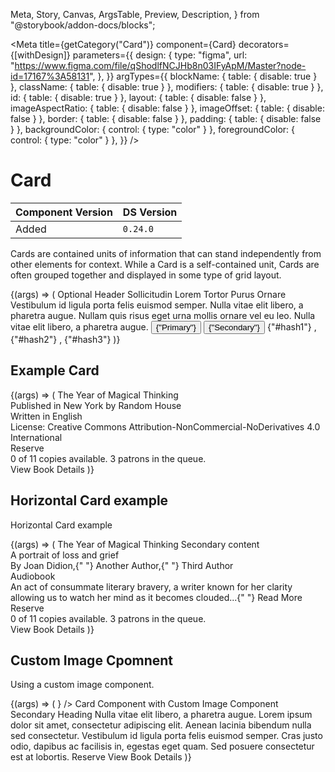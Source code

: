   Meta,
  Story,
  Canvas,
  ArgsTable,
  Preview,
  Description,
} from "@storybook/addon-docs/blocks";

<Meta
  title={getCategory("Card")}
  component={Card}
  decorators={[withDesign]}
  parameters={{
    design: {
      type: "figma",
      url:
        "https://www.figma.com/file/qShodlfNCJHb8n03IFyApM/Master?node-id=17167%3A58131",
    },
  }}
  argTypes={{
    blockName: { table: { disable: true } },
    className: { table: { disable: true } },
    modifiers: { table: { disable: true } },
    id: { table: { disable: true } },
    layout: { table: { disable: false } },
    imageAspectRatio: { table: { disable: false } },
    imageOffset: { table: { disable: false } },
    border: { table: { disable: false } },
    padding: { table: { disable: false } },
    backgroundColor: { control: { type: "color" } },
    foregroundColor: { control: { type: "color" } },
  }}
/>

# Card

| Component Version | DS Version |
| ----------------- | ---------- |
| Added             | `0.24.0`   |

<Description of={Card} />

Cards are contained units of information that can stand independently from other elements for context. While a Card is a self-contained unit, Cards are often grouped together and displayed in some type of grid layout.

<Preview withToolbar>
  <Story
    name="Card"
    args={{
      id: "custom-card",
    }}
  >
    {(args) => (
      <Card {...args}>
        <CardImage
          src="https://placeimg.com/400/300/animals"
          alt="Alt text"
          imageAspectRatio={args.imageAspectRatio}
        />
        <CardHeading level={2} id="heading1">
          Optional Header
        </CardHeading>
        <CardHeading level={4} id="heading2">
          Sollicitudin Lorem Tortor Purus Ornare
        </CardHeading>
        <CardContent>
          Vestibulum id ligula porta felis euismod semper. Nulla vitae elit
          libero, a pharetra augue. Nullam quis risus eget urna mollis ornare
          vel eu leo. Nulla vitae elit libero, a pharetra augue.
        </CardContent>
        <CardActions topBorder bottomBorder>
          <Button
            onClick={action("clicked")}
            id="button1"
            buttonType={ButtonTypes.Primary}
            type="submit"
          >
            {"Primary"}
          </Button>
          <Button
            onClick={action("clicked")}
            id="button2"
            buttonType={ButtonTypes.Secondary}
            type="submit"
          >
            {"Secondary"}
          </Button>
        </CardActions>
        <CardActions>
          <Link onClick={action("clicked")} href="blah">
            {"#hash1"}
          </Link>
          ,
          <Link onClick={action("clicked")} href="blah">
            {"#hash2"}
          </Link>
          ,
          <Link onClick={action("clicked")} href="blah">
            {"#hash3"}
          </Link>
        </CardActions>
      </Card>
    )}
  </Story>
</Preview>

<ArgsTable story="Card" />

## Example Card

<Preview>
  <Story name="Example Card">
    {(args) => (
      <Card className="example-card">
        <CardImage src={"https://placeimg.com/300/400/arch"} alt={""} />
        <CardHeading level={2} id="heading1">
          The Year of Magical Thinking
        </CardHeading>
        <CardContent>
          <div>Published in New York by Random House</div>
          <div>Written in English</div>
          <div>
            License: Creative Commons Attribution-NonCommercial-NoDerivatives
            4.0 International
          </div>
        </CardContent>
        <CardActions>
          <Link type={LinkTypes.Button} href="blah">
            Reserve
          </Link>
          <div className="italicized ui-gray-dark">
            0 of 11 copies available. 3 patrons in the queue.
          </div>
          <Link href="#url" type={LinkTypes.Forwards}>
            View Book Details
          </Link>
        </CardActions>
      </Card>
    )}
  </Story>
</Preview>

## Horizontal Card example

Horizontal Card example

<Preview withToolbar>
  <Story name="Horizontal Card">
    {(args) => (
      <Card layout="horizontal" border>
        <CardImage
          src={"https://placeimg.com/200/150/animals"}
          alt="Alt text"
        />
        <CardHeading level={2} id="heading1">
          The Year of Magical Thinking
        </CardHeading>
        <CardContent>Secondary content</CardContent>
        <CardContent>
          <div className="book__callout">A portrait of loss and grief</div>
          <div>
            By <Link href="#joan-didion">Joan Didion</Link>,{" "}
            <Link href="#another-author">Another Author</Link>,{" "}
            <Link href="#third-author">Third Author</Link>
          </div>
          <div className="book__filetype">
            <Icon
              name={IconNames.headset}
              decorative={true}
              modifiers={["left", "small"]}
              iconRotation={IconRotationTypes.rotate0}
            ></Icon>
            Audiobook
          </div>
          <div className="book__description">
            An act of consummate literary bravery, a writer known for her
            clarity allowing us to watch her mind as it becomes clouded...{" "}
            <Link href="#">Read More</Link>
          </div>
        </CardContent>
        <CardActions>
          <Link type={LinkTypes.Button} href="blah">
            Reserve
          </Link>
          <div className="italicized ui-gray-dark">
            0 of 11 copies available. 3 patrons in the queue.
          </div>
          <Link href="#url" type={LinkTypes.Forwards}>
            View Book Details
          </Link>
        </CardActions>
      </Card>
    )}
  </Story>
</Preview>

## Custom Image Cpomnent

Using a custom image component.

<Preview withToolbar>
  <Story name="Custom Image Cpomnent">
    {(args) => (
      <Card>
        <CardImage
          alt="Alt text"
          imageAspectRatio={CardImageRatios.SixteenByNine}
          component={
            <Image src="https://placeimg.com/400/400/animals" alt="Alt text" />
          }
        />
        <CardHeading level={2} id="heading1">
          Card Component with Custom Image Component
        </CardHeading>
        <CardHeading level={4} id="heading2">
          Secondary Heading
        </CardHeading>
        <CardContent>
          Nulla vitae elit libero, a pharetra augue. Lorem ipsum dolor sit amet,
          consectetur adipiscing elit. Aenean lacinia bibendum nulla sed
          consectetur. Vestibulum id ligula porta felis euismod semper. Cras
          justo odio, dapibus ac facilisis in, egestas eget quam. Sed posuere
          consectetur est at lobortis.
        </CardContent>
        <CardActions>
          <Link type={LinkTypes.Button} href="blah">
            Reserve
          </Link>
          <Link href="#url" type={LinkTypes.Forwards}>
            View Book Details
          </Link>
        </CardActions>
      </Card>
    )}
  </Story>
</Preview>
